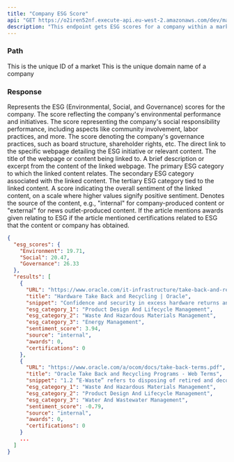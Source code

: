 ```yaml
---
title: "Company ESG Score"
api: "GET https://o2iren52nf.execute-api.eu-west-2.amazonaws.com/dev/markets/{market_id}/companies/{domain}/esg"
description: "This endpoint gets ESG scores for a company within a market."
---
```


### Path

<ParamField path="market_id" type="string" initialValue="1">
  This is the unique ID of a market
</ParamField>

<ParamField path="domain" type="string" initialValue="erm.com">
  This is the unique domain name of a company
</ParamField>

### Response

<ResponseField name="esg_scores" type="JSON">
  Represents the ESG (Environmental, Social, and Governance) scores for the company.

  <ResponseField name="Environment" type="number">
    The score reflecting the company's environmental performance and initiatives.
  </ResponseField>

  <ResponseField name="Social" type="number">
    The score representing the company's social responsibility performance, including aspects like community involvement, labor practices, and more.
  </ResponseField>

  <ResponseField name="Governance" type="number">
    The score denoting the company's governance practices, such as board structure, shareholder rights, etc.
  </ResponseField>

</ResponseField>


<ResponseField name="URL" type="string">
  The direct link to the specific webpage detailing the ESG initiative or relevant content.
</ResponseField>

<ResponseField name="title" type="string">
  The title of the webpage or content being linked to.
</ResponseField>

<ResponseField name="snippet" type="string">
  A brief description or excerpt from the content of the linked webpage.
</ResponseField>

<ResponseField name="esg_category_1" type="string">
  The primary ESG category to which the linked content relates.
</ResponseField>

<ResponseField name="esg_category_2" type="string">
  The secondary ESG category associated with the linked content.
</ResponseField>

<ResponseField name="esg_category_3" type="string">
  The tertiary ESG category tied to the linked content.
</ResponseField>

<ResponseField name="sentiment_score" type="number">
  A score indicating the overall sentiment of the linked content, on a scale where higher values signify positive sentiment.
</ResponseField>

<ResponseField name="source" type="string">
  Denotes the source of the content, e.g., "internal" for company-produced content or "external" for news outlet-produced content.
</ResponseField>

<ResponseField name="awards" type="number">
  If the article mentions awards given relating to ESG
</ResponseField>

<ResponseField name="certifications" type="number">
  if the article mentioned certifications related to ESG that the content or company has obtained.
</ResponseField>


<ResponseExample>

  ```json Response
  {
    "esg_scores": {
      "Environment": 19.71,
      "Social": 20.47,
      "Governance": 26.33
    },
    "results": [
      {
        "URL": "https://www.oracle.com/it-infrastructure/take-back-and-recycling/",
        "title": "Hardware Take Back and Recycling | Oracle",
        "snippet": "Confidence and security in excess hardware returns and recycling. Oracle manages excess and end-of-life electronic equipment based on a Reuse, Recover, Recycle ...",
        "esg_category_1": "Product Design And Lifecycle Management",
        "esg_category_2": "Waste And Hazardous Materials Management",
        "esg_category_3": "Energy Management",
        "sentiment_score": 3.94,
        "source": "internal",
        "awards": 0,
        "certifications": 0
      },
      {
        "URL": "https://www.oracle.com/a/ocom/docs/take-back-terms.pdf",
        "title": "Oracle Take Back and Recycling Programs - Web Terms",
        "snippet": "1.2 “E-Waste” refers to disposing of retired and decommissioned Oracle-branded hardware intended for recycling. 1.3 “Used-EE” refers to potential reuse of Your ...",
        "esg_category_1": "Waste And Hazardous Materials Management",
        "esg_category_2": "Product Design And Lifecycle Management",
        "esg_category_3": "Water And Wastewater Management",
        "sentiment_score": -0.79,
        "source": "internal",
        "awards": 0,
        "certifications": 0
      }
      ...
    ]
  }
  ```

</ResponseExample>
